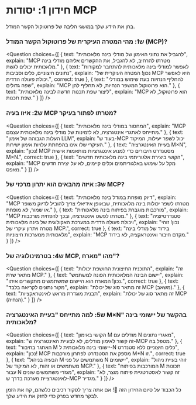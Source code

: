 # חידון 1: יסודות MCP

בחן את הידע שלך במושגי הליבה של פרוטוקול הקשר המודל.

### ש1: מהי המטרה העיקרית של פרוטוקול הקשר המודל (MCP)?

<Question
  choices={[
    {
      text: "להגביל את נתוני האימון של מודלי בינה מלאכותית",
      explain: "MCP מטרתו להרחיב, לא להגביל, את ההקשרים אליהם מודלי בינה מלאכותית יכולים לגשת."
    },
    {
      text: "לאפשר למודלי בינה מלאכותית להתחבר למקורות נתונים חיצוניים, כלים וסביבות",
      explain: "נכון! המטרה העיקרית של MCP היא לאפשר יכולת פעולה הדדית.",
      correct: true
    },
    {
      text: "להחליף הנחיות בעת שימוש במודלי שפה גדולים",
      explain: "MCP הוא פרוטוקול המשפר הנחיות, לא תחליף להן."
    },
    {
      text: "ליצור שפת תכנות חדשה לבינה מלאכותית",
      explain: "MCP הוא פרוטוקול, לא שפת תכנות."
    }
  ]}
/>

### ש2: איזו בעיה MCP מטרתו לפתור בעיקר?

<Question
  choices={[
    {
      text: "המחסור במודלי בינה מלאכותית",
      explain: "MCP מתייחס לאתגרי אינטגרציה, לא לזמינות של מודלי בינה מלאכותית עצמם."
    },
    {
      text: "העלות הגבוהה של אימון LLM",
      explain: "בעוד ש-MCP יכול לשפר יעילות, המיקוד העיקרי שלו אינו בהפחתת עלויות אימון ישירות."
    },
    {
      text: "בעיית האינטגרציה M×N",
      explain: "נכון! MCP מסטנדרט חיבורים כדי למנוע אינטגרציות מותאמות אישית M×N.",
      correct: true
    },
    {
      text: "הקושי ביצירת אלגוריתמי בינה מלאכותית חדשים",
      explain: "MCP מקל על שימוש באלגוריתמים וכלים קיימים, לא על יצירת חדשים מאפס."
    }
  ]}
/>

### ש3: איזה מהבאים הוא יתרון מרכזי של MCP?

<Question
  choices={[
    {
      text: "דיוק מופחת במודל בינה מלאכותית",
      explain: "MCP מטרתו לשפר יכולות בינה מלאכותית, שבאופן אידיאלי צריך להוביל לדיוק משופר או שמור, לא מופחת."
    },
    {
      text: "מורכבות מוגברת בפיתוח בינה מלאכותית",
      explain: "MCP מטרתו לפשט אינטגרציה, ובכך להפחית מורכבות."
    },
    {
      text: "סטנדרטיזציה ויכולת פעולה הדדית במערכת האקולוגית של בינה מלאכותית",
      explain: "נכון! זוהי מטרה ויתרון עיקרי של MCP.",
      correct: true
    },
    {
      text: "בידוד של מודלי בינה מלאכותית ממערכות חיצוניות",
      explain: "MCP מקדם חיבור ואינטראקציה, לא בידוד."
    }
  ]}
/>

### ש4: בטרמינולוגיה של MCP, מהו "מארח"?

<Question
  choices={[
    {
      text: "התוכנית החיצונית החושפת יכולות",
      explain: "זה מתאר שרת MCP."
    },
    {
      text: "יישום הבינה המלאכותית הפונה למשתמש",
      explain: "נכון! המארח הוא היישום שמשתמשים מתקשרים איתו.",
      correct: true
    },
    {
      text: "מקור נתונים לקריאה בלבד",
      explain: "זה מתאר סוג של יכולת MCP (משאב)."
    },
    {
      text: "תבנית מוגדרת מראש לאינטראקציות",
      explain: "זה מתאר סוג של יכולת MCP (הנחיה)."
    }
  ]}
/>

### ש5: למה מתייחס "בעיית האינטגרציה M×N" בהקשר של יישומי בינה מלאכותית?

<Question
  choices={[
    {
      text: "הקושי באימון M מודלים עם N מאגרי נתונים",
      explain: "זה קשור לאימון מודלים, לא לבעיית האינטגרציה ש-MCP מטפל בה."
    },
    {
      text: "האתגר בחיבור M יישומי בינה מלאכותית ל-N כלים חיצוניים ללא סטנדרט",
      explain: "נכון! MCP מספק את הסטנדרט לפתרון מורכבות M*N זו.",
      correct: true
    },
    {
      text: "הבעיה בניהול M משתמשים על פני N יישומים",
      explain: "זוהי בעיית ניהול משתמשים או זהות, לא המיקוד של MCP."
    },
    {
      text: "המורכבות בפיתוח M תכונות עבור N מגזרי משתמשים שונים",
      explain: "זה קשור לאסטרטגיית פיתוח מוצר, לא לאינטגרציית מערכת בדרך ש-MCP מגדיר."
    }
  ]}
/>

כל הכבוד על סיום החידון הזה 🥳! אם אתה צריך לסקור רכיבים כלשהם, קח את הזמן לבקר מחדש בפרק כדי לחזק את הידע שלך.
